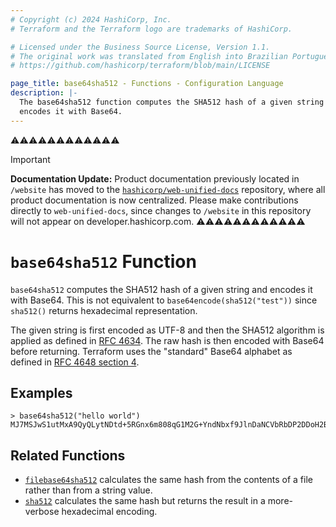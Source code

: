 ```yaml
---
# Copyright (c) 2024 HashiCorp, Inc.
# Terraform and the Terraform logo are trademarks of HashiCorp.

# Licensed under the Business Source License, Version 1.1.
# The original work was translated from English into Brazilian Portuguese.
# https://github.com/hashicorp/terraform/blob/main/LICENSE

page_title: base64sha512 - Functions - Configuration Language
description: |-
  The base64sha512 function computes the SHA512 hash of a given string and
  encodes it with Base64.
---
```


⚠️⚠️⚠️⚠️⚠️⚠️⚠️⚠️⚠️⚠️⚠️⚠️
> [!IMPORTANT]
> **Documentation Update:** Product documentation previously located in `/website` has moved to the [`hashicorp/web-unified-docs`](https://github.com/hashicorp/web-unified-docs) repository, where all product documentation is now centralized. Please make contributions directly to `web-unified-docs`, since changes to `/website` in this repository will not appear on developer.hashicorp.com.
⚠️⚠️⚠️⚠️⚠️⚠️⚠️⚠️⚠️⚠️⚠️⚠️


# `base64sha512` Function

`base64sha512` computes the SHA512 hash of a given string and encodes it with
Base64. This is not equivalent to `base64encode(sha512("test"))` since `sha512()`
returns hexadecimal representation.

The given string is first encoded as UTF-8 and then the SHA512 algorithm is applied
as defined in [RFC 4634](https://tools.ietf.org/html/rfc4634). The raw hash is
then encoded with Base64 before returning. Terraform uses the "standard" Base64
alphabet as defined in [RFC 4648 section 4](https://tools.ietf.org/html/rfc4648#section-4).

## Examples

```
> base64sha512("hello world")
MJ7MSJwS1utMxA9QyQLytNDtd+5RGnx6m808qG1M2G+YndNbxf9JlnDaNCVbRbDP2DDoH2Bdz33FVC6TrpzXbw==
```

## Related Functions

* [`filebase64sha512`](/terraform/language/functions/filebase64sha512) calculates the same hash from
  the contents of a file rather than from a string value.
* [`sha512`](/terraform/language/functions/sha512) calculates the same hash but returns the result
  in a more-verbose hexadecimal encoding.
